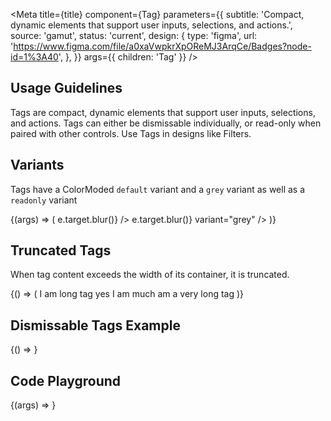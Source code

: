 

<Meta
  title={title}
  component={Tag}
  parameters={{
    subtitle:
      'Compact, dynamic elements that support user inputs, selections, and actions.',
    source: 'gamut',
    status: 'current',
    design: {
      type: 'figma',
      url:
        'https://www.figma.com/file/a0xaVwpkrXpOReMJ3ArqCe/Badges?node-id=1%3A40',
    },
  }}
  args={{ children: 'Tag' }}
/>

## Usage Guidelines

Tags are compact, dynamic elements that support user inputs, selections, and actions. Tags can either be dismissable individually, or read-only when paired with other controls. Use Tags in designs like Filters.

## Variants

Tags have a ColorModed `default` variant and a `grey` variant as well as a `readonly` variant

<Canvas>
  <Story name="Tag Variants">
    {(args) => (
      <FlexBox center justifyContent="space-around">
        <Tag {...args} onDismiss={(e) => e.target.blur()} />
        <Tag {...args} onDismiss={(e) => e.target.blur()} variant="grey" />
        <Tag {...args} readonly /> <Tag {...args} readonly variant="grey" />
      </FlexBox>
    )}
  </Story>
</Canvas>

## Truncated Tags

When tag content exceeds the width of its container, it is truncated.

<Canvas>
  <Story name="Truncated Tags">
    {() => (
      <Box width="12rem">
        <Tag>I am long tag yes I am much am a very long tag</Tag>
      </Box>
    )}
  </Story>
</Canvas>

## Dismissable Tags Example

<Canvas>
  <Story name="Working Example">{() => <TagExample />}</Story>
</Canvas>

## Code Playground

<Canvas>
  <Story name="Tag">{(args) => <Tag {...args} />}</Story>
</Canvas>

<PropsTable story="Tag" />
